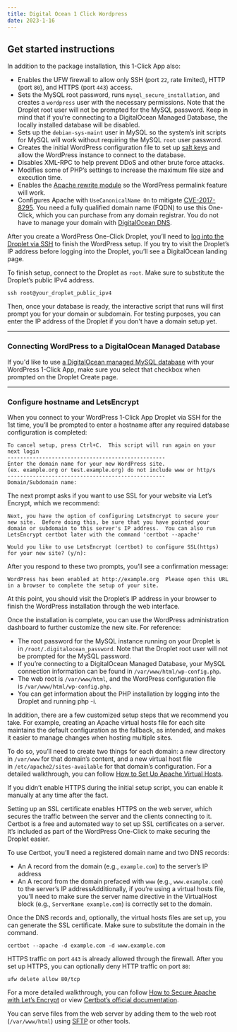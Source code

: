 ```yaml
---
title: Digital Ocean 1 Click Wordpress
date: 2023-1-16
---
```

## Get started instructions
In addition to the package installation, this 1-Click App also:

-   Enables the UFW firewall to allow only SSH (port `22`, rate limited), HTTP (port `80`), and HTTPS (port `443`) access.
-   Sets the MySQL root password, runs `mysql_secure_installation`, and creates a `wordpress` user with the necessary permissions. Note that the Droplet root user will not be prompted for the MySQL password. Keep in mind that if you’re connecting to a DigitalOcean Managed Database, the locally installed database will be disabled.
-   Sets up the `debian-sys-maint` user in MySQL so the system’s init scripts for MySQL will work without requiring the MySQL `root` user password.
-   Creates the initial WordPress configuration file to set up [salt keys](https://developer.wordpress.org/reference/functions/wp_salt/) and allow the WordPress instance to connect to the database.
-   Disables XML-RPC to help prevent DDoS and other brute force attacks.
-   Modifies some of PHP’s settings to increase the maximum file size and execution time.
-   Enables the [Apache rewrite module](https://httpd.apache.org/docs/current/mod/mod_rewrite.html) so the WordPress permalink feature will work.
-   Configures Apache with `UseCanonicalName On` to mitigate [CVE-2017-8295](https://cve.mitre.org/cgi-bin/cvename.cgi?name=CVE-2017-8295). You need a fully qualified domain name (FQDN) to use this One-Click, which you can purchase from any domain registrar. You do not have to manage your domain with [DigitalOcean DNS](https://www.digitalocean.com/docs/networking/dns/).

After you create a WordPress One-Click Droplet, you’ll need to [log into the Droplet via SSH](https://www.digitalocean.com/docs/droplets/how-to/connect-with-ssh/) to finish the WordPress setup. If you try to visit the Droplet’s IP address before logging into the Droplet, you’ll see a DigitalOcean landing page.

To finish setup, connect to the Droplet as `root`. Make sure to substitute the Droplet’s public IPv4 address.

```shell
ssh root@your_droplet_public_ipv4
```

Then, once your database is ready, the interactive script that runs will first prompt you for your domain or subdomain. For testing purposes, you can enter the IP address of the Droplet if you don't have a domain setup yet.

---

### Connecting WordPress to a DigitalOcean Managed Database

If you'd like to use [a DigitalOcean managed MySQL database](https://www.digitalocean.com/docs/databases/mysql/) with your WordPress 1-Click App, make sure you select that checkbox when prompted on the Droplet Create page.

---

### Configure hostname and LetsEncrypt

When you connect to your WordPress 1-Click App Droplet via SSH for the 1st time, you’ll be prompted to enter a hostname after any required database configuration is completed:

```shell
To cancel setup, press Ctrl+C.  This script will run again on your next login
--------------------------------------------------
Enter the domain name for your new WordPress site.
(ex. example.org or test.example.org) do not include www or http/s
--------------------------------------------------
Domain/Subdomain name:
```

The next prompt asks if you want to use SSL for your website via Let’s Encrypt, which we recommend:

```shell
Next, you have the option of configuring LetsEncrypt to secure your new site.  Before doing this, be sure that you have pointed your domain or subdomain to this server's IP address.  You can also run LetsEncrypt certbot later with the command 'certbot --apache'

Would you like to use LetsEncrypt (certbot) to configure SSL(https) for your new site? (y/n):
```

After you respond to these two prompts, you’ll see a confirmation message:

```shell
WordPress has been enabled at http://example.org  Please open this URL in a browser to complete the setup of your site.
```

At this point, you should visit the Droplet’s IP address in your browser to finish the WordPress installation through the web interface.

Once the installation is complete, you can use the WordPress administration dashboard to further customize the new site. For reference:

-   The root password for the MySQL instance running on your Droplet is in `/root/.digitalocean_password`. Note that the Droplet root user will not be prompted for the MySQL password.
-   If you’re connecting to a DigitalOcean Managed Database, your MySQL connection information can be found in `/var/www/html/wp-config.php`.
-   The web root is `/var/www/html`, and the WordPress configuration file is `/var/www/html/wp-config.php`.
-   You can get information about the PHP installation by logging into the Droplet and running php -i.

In addition, there are a few customized setup steps that we recommend you take. For example, creating an Apache virtual hosts file for each site maintains the default configuration as the fallback, as intended, and makes it easier to manage changes when hosting multiple sites.

To do so, you’ll need to create two things for each domain: a new directory in `/var/www` for that domain’s content, and a new virtual host file in `/etc/apache2/sites-available` for that domain’s configuration. For a detailed walkthrough, you can follow [How to Set Up Apache Virtual Hosts](https://www.digitalocean.com/community/tutorials/how-to-set-up-apache-virtual-hosts-on-ubuntu-16-04).

If you didn’t enable HTTPS during the initial setup script, you can enable it manually at any time after the fact.

Setting up an SSL certificate enables HTTPS on the web server, which secures the traffic between the server and the clients connecting to it. Certbot is a free and automated way to set up SSL certificates on a server. It’s included as part of the WordPress One-Click to make securing the Droplet easier.

To use Certbot, you’ll need a registered domain name and two DNS records:

-   An A record from the domain (e.g., `example.com`) to the server’s IP address
-   An A record from the domain prefaced with `www` (e.g., `www.example.com`) to the server’s IP addressAdditionally, if you’re using a virtual hosts file, you’ll need to make sure the server name directive in the VirtualHost block (e.g., `ServerName example.com`) is correctly set to the domain.

Once the DNS records and, optionally, the virtual hosts files are set up, you can generate the SSL certificate. Make sure to substitute the domain in the command.

```shell
certbot --apache -d example.com -d www.example.com
```

HTTPS traffic on port `443` is already allowed through the firewall. After you set up HTTPS, you can optionally deny HTTP traffic on port `80`:

```shell
ufw delete allow 80/tcp
```

For a more detailed walkthrough, you can follow [How to Secure Apache with Let’s Encrypt](https://www.digitalocean.com/community/tutorials/how-to-secure-apache-with-let-s-encrypt-on-ubuntu-18-04) or view [Certbot’s official documentation](https://certbot.eff.org/docs/using.html).

You can serve files from the web server by adding them to the web root (`/var/www/html`) using [SFTP](https://www.digitalocean.com/community/tutorials/how-to-use-sftp-to-securely-transfer-files-with-a-remote-server) or other tools.
